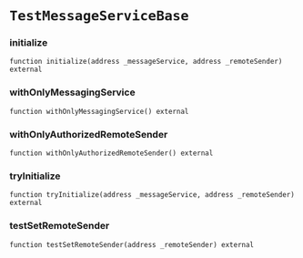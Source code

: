 # `TestMessageServiceBase`

### initialize

```solidity
function initialize(address _messageService, address _remoteSender) external
```

### withOnlyMessagingService

```solidity
function withOnlyMessagingService() external
```

### withOnlyAuthorizedRemoteSender

```solidity
function withOnlyAuthorizedRemoteSender() external
```

### tryInitialize

```solidity
function tryInitialize(address _messageService, address _remoteSender) external
```

### testSetRemoteSender

```solidity
function testSetRemoteSender(address _remoteSender) external
```

